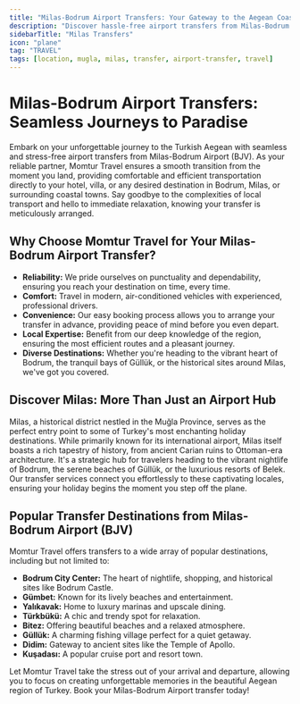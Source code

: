 ```yaml
---
title: "Milas-Bodrum Airport Transfers: Your Gateway to the Aegean Coast"
description: "Discover hassle-free airport transfers from Milas-Bodrum Airport (BJV) to your desired destination along the stunning Aegean coast."
sidebarTitle: "Milas Transfers"
icon: "plane"
tag: "TRAVEL"
tags: [location, mugla, milas, transfer, airport-transfer, travel]
---
```


# Milas-Bodrum Airport Transfers: Seamless Journeys to Paradise

Embark on your unforgettable journey to the Turkish Aegean with seamless and stress-free airport transfers from Milas-Bodrum Airport (BJV). As your reliable partner, Momtur Travel ensures a smooth transition from the moment you land, providing comfortable and efficient transportation directly to your hotel, villa, or any desired destination in Bodrum, Milas, or surrounding coastal towns. Say goodbye to the complexities of local transport and hello to immediate relaxation, knowing your transfer is meticulously arranged.

## Why Choose Momtur Travel for Your Milas-Bodrum Airport Transfer?

*   **Reliability:** We pride ourselves on punctuality and dependability, ensuring you reach your destination on time, every time.
*   **Comfort:** Travel in modern, air-conditioned vehicles with experienced, professional drivers.
*   **Convenience:** Our easy booking process allows you to arrange your transfer in advance, providing peace of mind before you even depart.
*   **Local Expertise:** Benefit from our deep knowledge of the region, ensuring the most efficient routes and a pleasant journey.
*   **Diverse Destinations:** Whether you're heading to the vibrant heart of Bodrum, the tranquil bays of Güllük, or the historical sites around Milas, we've got you covered.

## Discover Milas: More Than Just an Airport Hub

Milas, a historical district nestled in the Muğla Province, serves as the perfect entry point to some of Turkey's most enchanting holiday destinations. While primarily known for its international airport, Milas itself boasts a rich tapestry of history, from ancient Carian ruins to Ottoman-era architecture. It's a strategic hub for travelers heading to the vibrant nightlife of Bodrum, the serene beaches of Güllük, or the luxurious resorts of Belek. Our transfer services connect you effortlessly to these captivating locales, ensuring your holiday begins the moment you step off the plane.

## Popular Transfer Destinations from Milas-Bodrum Airport (BJV)

Momtur Travel offers transfers to a wide array of popular destinations, including but not limited to:

*   **Bodrum City Center:** The heart of nightlife, shopping, and historical sites like Bodrum Castle.
*   **Gümbet:** Known for its lively beaches and entertainment.
*   **Yalıkavak:** Home to luxury marinas and upscale dining.
*   **Türkbükü:** A chic and trendy spot for relaxation.
*   **Bitez:** Offering beautiful beaches and a relaxed atmosphere.
*   **Güllük:** A charming fishing village perfect for a quiet getaway.
*   **Didim:** Gateway to ancient sites like the Temple of Apollo.
*   **Kuşadası:** A popular cruise port and resort town.

Let Momtur Travel take the stress out of your arrival and departure, allowing you to focus on creating unforgettable memories in the beautiful Aegean region of Turkey. Book your Milas-Bodrum Airport transfer today!
